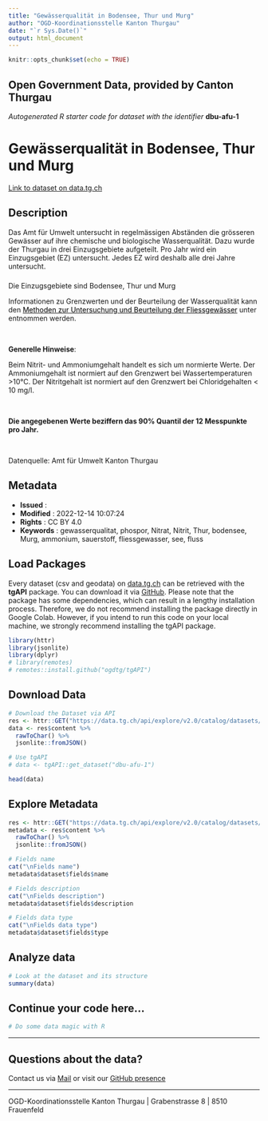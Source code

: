 ```yaml
---
title: "Gewässerqualität in Bodensee, Thur und Murg"
author: "OGD-Koordinationsstelle Kanton Thurgau"
date: "`r Sys.Date()`"
output: html_document
---
```


```r
knitr::opts_chunk$set(echo = TRUE)
```

## Open Government Data, provided by **Canton Thurgau**
*Autogenerated R starter code for dataset with the identifier* **dbu-afu-1**


# **Gewässerqualität in Bodensee, Thur und Murg**

[Link to dataset on data.tg.ch](https://data.tg.ch/explore/dataset/dbu-afu-1/information/)

## Description

<p class='MsoNormal' style='margin-bottom: 16.8pt; line-height: normal; background-image: initial; background-position: initial; background-size: initial; background-repeat: initial; background-attachment: initial; background-origin: initial; background-clip: initial;'>Das Amt für Umwelt untersucht in regelmässigen Abständen die grösseren Gewässer auf ihre chemische und biologische Wasserqualität. Dazu wurde der Thurgau in drei Einzugsgebiete aufgeteilt. Pro Jahr wird ein Einzugsgebiet (EZ) untersucht. Jedes EZ wird deshalb alle drei Jahre untersucht.<o:p></o:p></p><p class='MsoNormal' style='margin-bottom: 6pt; line-height: normal; background-image: initial; background-position: initial; background-size: initial; background-repeat: initial; background-attachment: initial; background-origin: initial; background-clip: initial;'>Die Einzugsgebiete sind Bodensee, Thur und Murg<o:p></o:p></p><p class='MsoNormal' style='margin-bottom: 6pt; line-height: normal; background-image: initial; background-position: initial; background-size: initial; background-repeat: initial; background-attachment: initial; background-origin: initial; background-clip: initial;'>Informationen zu Grenzwerten und der Beurteilung der Wasserqualität kann den <a href='https://www.bafu.admin.ch/dam/bafu/de/dokumente/wasser/uv-umwelt-vollzug/methoden_zur_untersuchungundbeurteilungderfliessgewaesserchemisc.pdf.download.pdf/methoden_zur_untersuchungundbeurteilungderfliessgewaesserchemisc.pdf' target='_blank'><span style='color: windowtext;'>Methoden zur Untersuchung und </span></a><a href='https://www.bafu.admin.ch/dam/bafu/de/dokumente/wasser/uv-umwelt-vollzug/methoden_zur_untersuchungundbeurteilungderfliessgewaesserchemisc.pdf.download.pdf/methoden_zur_untersuchungundbeurteilungderfliessgewaesserchemisc.pdf' target='_blank'><span style='color: windowtext;'>Beurteilung der Fliessgewässer</span></a> unter entnommen werden.<o:p></o:p></p><p class='MsoNormal' style='margin-bottom: 6pt; line-height: normal; background-image: initial; background-position: initial; background-size: initial; background-repeat: initial; background-attachment: initial; background-origin: initial; background-clip: initial;'><o:p> </o:p></p><p class='MsoNormal' style='margin-bottom: 6pt; line-height: normal; background-image: initial; background-position: initial; background-size: initial; background-repeat: initial; background-attachment: initial; background-origin: initial; background-clip: initial;'><b>Generelle Hinweise</b>:</p><p class='MsoNormal' style='margin-bottom: 6pt; line-height: normal; background-image: initial; background-position: initial; background-size: initial; background-repeat: initial; background-attachment: initial; background-origin: initial; background-clip: initial;'><span style='font-family: inherit; font-size: 0.875rem;'>Beim Nitrit- und Ammoniumgehalt handelt es sich um normierte Werte. Der Ammoniumgehalt ist normiert auf den Grenzwert bei Wassertemperaturen &gt;10°C. Der Nitritgehalt ist normiert auf den Grenzwert bei Chloridgehalten &lt; 10 mg/l.</span></p><p class='MsoNormal' style='margin-bottom: 6pt; background-image: initial; background-position: initial; background-size: initial; background-repeat: initial; background-attachment: initial; background-origin: initial; background-clip: initial;'><o:p></o:p></p><p class='MsoNormal' style='margin-bottom: 6pt; line-height: normal; background-image: initial; background-position: initial; background-size: initial; background-repeat: initial; background-attachment: initial; background-origin: initial; background-clip: initial;'><br/></p><p class='MsoNormal' style='margin-bottom: 6pt; line-height: normal; background-image: initial; background-position: initial; background-size: initial; background-repeat: initial; background-attachment: initial; background-origin: initial; background-clip: initial;'><b>Die angegebenen Werte beziffern das 90% Quantil der 12 Messpunkte pro Jahr.</b></p><p class='MsoNormal'><span style='font-family: inherit; font-size: 0.875rem;'><br/></span></p><p class='MsoNormal'><span style='font-family: inherit; font-size: 0.875rem;'>Datenquelle: Amt für Umwelt Kanton Thurgau</span><br/></p>

## Metadata

- **Issued**                   : 
- **Modified**                 : 2022-12-14 10:07:24
- **Rights**                   : CC BY 4.0
- **Keywords**                 : gewasserqualitat, phospor, Nitrat, Nitrit, Thur, bodensee, Murg, ammonium, sauerstoff, fliessgewasser, see, fluss

## Load Packages

Every dataset (csv and geodata) on [data.tg.ch](https://data.tg.ch/pages/start/) can be retrieved with the **tgAPI** package. You can download it via [GitHub](https://github.com/ogdtg/tgAPI). Please note that the package has some dependencies, which can result in a lengthy installation process. Therefore, we do not recommend installing the package directly in Google Colab. However, if you intend to run this code on your local machine, we strongly recommend installing the tgAPI package.

```r
library(httr)
library(jsonlite)
library(dplyr)
# library(remotes)
# remotes::install.github("ogdtg/tgAPI")

```


## Download Data


```r
# Download the Dataset via API
res <- httr::GET("https://data.tg.ch/api/explore/v2.0/catalog/datasets/dbu-afu-1/exports/json")
data <- res$content %>%
  rawToChar() %>%
  jsonlite::fromJSON()

# Use tgAPI
# data <- tgAPI::get_dataset("dbu-afu-1")

head(data)

```


## Explore Metadata

```r

res <- httr::GET("https://data.tg.ch/api/explore/v2.0/catalog/datasets/dbu-afu-1")
metadata <- res$content %>%
  rawToChar() %>%
  jsonlite::fromJSON()

# Fields name
cat("\nFields name")
metadata$dataset$fields$name

# Fields description
cat("\nFields description")
metadata$dataset$fields$description

# Fields data type
cat("\nFields data type")
metadata$dataset$fields$type

```


## Analyze data

```r

# Look at the dataset and its structure
summary(data)

```


## Continue your code here...


```r
# Do some data magic with R
```

------------------------------------------------------------------------

## Questions about the data?

Contact us via [Mail](mailto:ogd@tg.ch) or visit our [GitHub presence](https://github.com/ogdtg)


------------------------------------------------------------------------

OGD-Koordinationsstelle Kanton Thurgau | Grabenstrasse 8 | 8510 Frauenfeld
